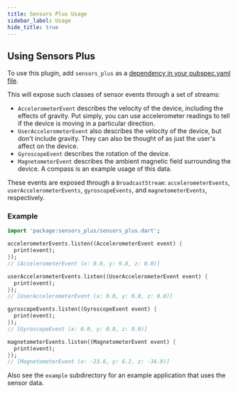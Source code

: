 ```yaml
---
title: Sensors Plus Usage
sidebar_label: Usage
hide_title: true
---
```


## Using Sensors Plus

To use this plugin, add `sensors_plus` as a [dependency in your pubspec.yaml
file](https://plus.fluttercommunity.dev/docs/overview).

This will expose such classes of sensor events through a set of streams:

- `AccelerometerEvent` describes the velocity of the device, including the
  effects of gravity. Put simply, you can use accelerometer readings to tell if
  the device is moving in a particular direction.
- `UserAccelerometerEvent` also describes the velocity of the device, but don't
  include gravity. They can also be thought of as just the user's affect on the
  device.
- `GyroscopeEvent` describes the rotation of the device.
- `MagnetometerEvent` describes the ambient magnetic field surrounding the
  device. A compass is an example usage of this data.

These events are exposed through a `BroadcastStream`: `accelerometerEvents`,
`userAccelerometerEvents`, `gyroscopeEvents`, and `magnetometerEvents`,
respectively.

### Example

```dart
import 'package:sensors_plus/sensors_plus.dart';

accelerometerEvents.listen((AccelerometerEvent event) {
  print(event);
});
// [AccelerometerEvent (x: 0.0, y: 9.8, z: 0.0)]

userAccelerometerEvents.listen((UserAccelerometerEvent event) {
  print(event);
});
// [UserAccelerometerEvent (x: 0.0, y: 0.0, z: 0.0)]

gyroscopeEvents.listen((GyroscopeEvent event) {
  print(event);
});
// [GyroscopeEvent (x: 0.0, y: 0.0, z: 0.0)]

magnetometerEvents.listen((MagnetometerEvent event) {
  print(event);
});
// [MagnetometerEvent (x: -23.6, y: 6.2, z: -34.9)]

```

Also see the `example` subdirectory for an example application that uses the
sensor data.
